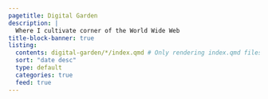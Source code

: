 ```yaml
---
pagetitle: Digital Garden
description: |
  Where I cultivate corner of the World Wide Web
title-block-banner: true
listing:
  contents: digital-garden/*/index.qmd # Only rendering index.qmd files
  sort: "date desc"
  type: default
  categories: true
  feed: true
---
```


